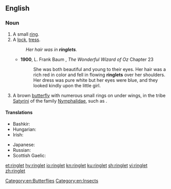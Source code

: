 ==English==
{{wikipedia}}
===Noun===
{{en-noun}}

# A small [[ring]].
# A [[lock]], [[tress]].
#: ''Her hair was in '''ringlets'''.''
#* '''1900''', L. Frank Baum , ''The Wonderful Wizard of Oz'' Chapter 23
#*: She was both beautiful and young to their eyes. Her hair was a rich red in color and fell in flowing '''ringlets''' over her shoulders. Her dress was pure white but her eyes were blue, and they looked kindly upon the little girl.
# A brown [[butterfly]] with numerous small rings on under wings, in the tribe [[Satyrini]] of the family [[Nymphalidae]], such as {{taxlink|Aphantopus hyperantus|species|noshow=1}}.

====Translations====
{{trans-top|lock, tress}}
* Bashkir: {{t|ba|бөҙрә|sc=Cyrl}}
* Hungarian: {{t+|hu|lokni}}
* Irish: {{t|ga|búcla|m}}
{{trans-mid}}
* Japanese: {{t+|ja|巻き毛|tr=makige|sc=Jpan}}
* Russian: {{t+|ru|локон|m|tr=lókon|sc=Cyrl}}
* Scottish Gaelic: {{t|gd|cuach|f}}
{{trans-bottom}}
{{trans-top|butterfly}}
{{trans-mid}}
{{trans-bottom}}

[[Category:en:Butterflies]]
[[Category:en:Insects]]

[[et:ringlet]]
[[hy:ringlet]]
[[io:ringlet]]
[[kn:ringlet]]
[[ku:ringlet]]
[[sh:ringlet]]
[[vi:ringlet]]
[[zh:ringlet]]